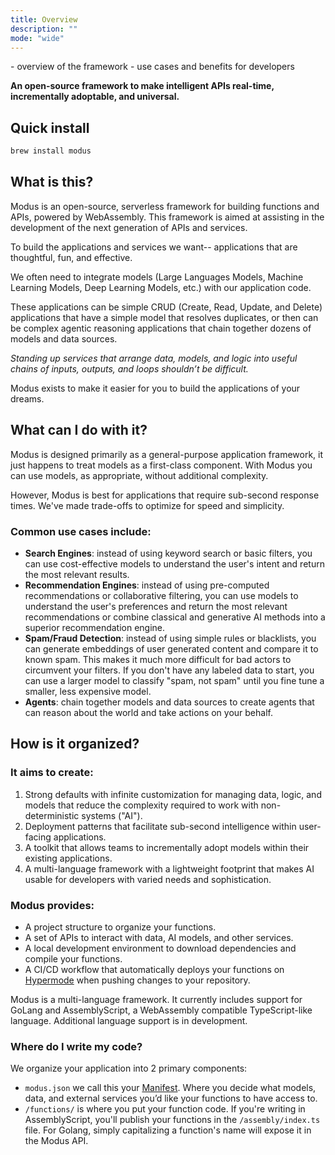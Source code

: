 ```yaml
---
title: Overview
description: ""
mode: "wide"
---
```


<Warning>
  - overview of the framework - use cases and benefits for developers
</Warning>

**An open-source framework to make intelligent APIs real-time, incrementally adoptable, and universal.**

## Quick install


```bash
brew install modus
```


## What is this?
Modus is an open-source, serverless framework for building functions and APIs, powered by WebAssembly. This framework is aimed at assisting in the development of the next generation of APIs and services.

To build the applications and services we want-- applications that are thoughtful, fun, and effective. 

We often need to integrate models (Large Languages Models, Machine Learning Models, Deep Learning Models, etc.) with our application code. 

These applications can be simple CRUD (Create, Read, Update, and Delete) applications that have a simple model that resolves duplicates, or then can be complex agentic reasoning applications that chain together dozens of models and data sources.

*Standing up services that arrange data, models, and logic into useful chains of inputs, outputs, and loops shouldn’t be difficult.* 

Modus exists to make it easier for you to build the applications of your dreams.

## What can I do with it?
Modus is designed primarily as a general-purpose application framework, it just happens to treat models as a first-class component. With Modus you can use models, as appropriate, without additional complexity. 

However, Modus is best for applications that require sub-second response times. We've made trade-offs to optimize for speed and simplicity. 

### Common use cases include:
- **Search Engines**: instead of using keyword search or basic filters, you can use cost-effective models to understand the user's intent and return the most relevant results.
- **Recommendation Engines**: instead of using pre-computed recommendations or collaborative filtering, you can use models to understand the user's preferences and return the most relevant recommendations or combine classical and generative AI methods into a superior recommendation engine.
- **Spam/Fraud Detection**: instead of using simple rules or blacklists, you can generate embeddings of user generated content and compare it to known spam. This makes it much more difficult for bad actors to circumvent your filters. If you don't have any labeled data to start, you can use a larger model to classify "spam, not spam" until you fine tune a smaller, less expensive model.
- **Agents**: chain together models and data sources to create agents that can reason about the world and take actions on your behalf.

## How is it organized?

### It aims to create:
1. Strong defaults with infinite customization for managing data, logic, and models that reduce the complexity required to work with non-deterministic systems ("AI"). 
2. Deployment patterns that facilitate sub-second intelligence within user-facing applications.
3. A toolkit that allows teams to incrementally adopt models within their existing applications. 
4. A multi-language framework with a lightweight footprint that makes AI usable for developers with varied needs and sophistication.

### Modus provides:
- A project structure to organize your functions.
- A set of APIs to interact with data, AI models, and other services.
- A local development environment to download dependencies and compile your functions.
- A CI/CD workflow that automatically deploys your functions on [Hypermode](hypermode.com/new) when pushing changes to your repository.

<Note>
Modus is a multi-language framework. It currently includes support for GoLang and AssemblyScript, a WebAssembly compatible TypeScript-like language. Additional language support is in development. 
</Note>

### Where do I write my code? 

We organize your application into 2 primary components:

- `modus.json` we call this your [Manifest](https://hypermode-modus-docs.mintlify.app/modus/app-manifest). Where you decide what models, data, and external services you’d like your functions to have access to. 
- `/functions/` is where you put your function code. If you're writing in AssemblyScript, you'll publish your functions in the `/assembly/index.ts` file. For Golang, simply capitalizing a function's name will expose it in the Modus API. 
